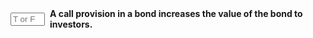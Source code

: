 ::: {.question-block}

<form onsubmit="event.preventDefault(); checkAnswerBox('module6_tf_q30','F')" style="display: flex; align-items: center; gap: 8px;">
<input type="text" id="module6_tf_q30" name="module6_tf_q30" maxlength="1" placeholder="T or F" style="width: 55px;" data-correct-answer="F" /> 
<label for="module6_tf_q30"><strong>A call provision in a bond increases the value of the bond to investors.</strong></label>
</form>

<div id="feedback-module6_tf_q30" class="feedback" data-status="" style="display:none;">
This is FALSE. A call provision benefits the issuer, not investors, and therefore reduces the bond’s value.
</div>

:::
